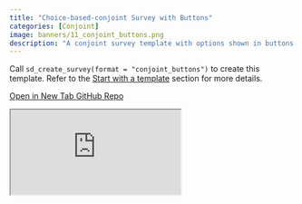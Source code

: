 ```yaml
---
title: "Choice-based-conjoint Survey with Buttons"
categories: [Conjoint]
image: banners/11_conjoint_buttons.png
description: "A conjoint survey template with options shown in buttons."
---
```


Call `sd_create_survey(format = "conjoint_buttons")` to create this template. Refer to the [Start with a template](/docs/getting-started.html#start-with-a-template) section for more details.

<div class="button-container">
  <a href="https://surveydown3.shinyapps.io/conjoint_buttons/" class="template-button" target="_blank">
    <i class="fas fa-external-link-alt"></i> Open in New Tab
  </a>
  <a href="https://github.com/surveydown-dev/templates" class="template-button" target="_blank">
    <i class="fab fa-github"></i> GitHub Repo
  </a>
</div>

<div class="template-iframe-container">
<iframe src="https://surveydown3.shinyapps.io/conjoint_buttons/" class="template-iframe"></iframe>
</div>